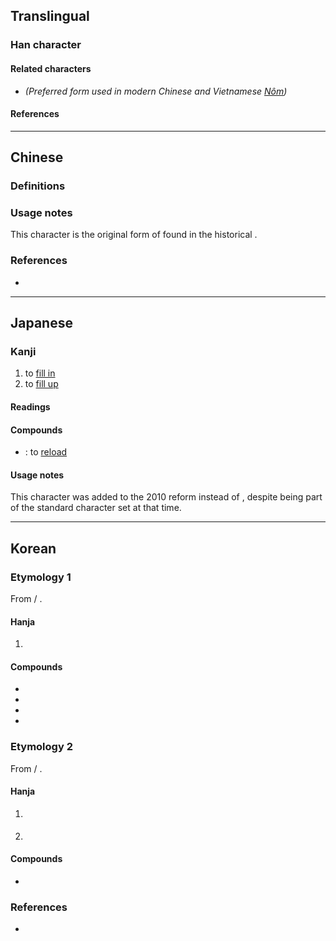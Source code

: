 {{also|填}}
{{character info}}
==Translingual==

===Han character===
{{Han char|rn=32|rad=土|as=10|sn=13|four=42181|canj=GPBC|ids=⿰土眞}}

====Related characters====
* {{l|mul|[[填]]}} ''(Preferred form used in modern Chinese and Vietnamese [[Nôm]])''

====References====
{{Han ref|kx=0236.150|dkj=05355|dj=0474.070|hdz=10473.111|uh=5861}}

----

==Chinese==

===Definitions===
{{zh-see|填}}

===Usage notes===
This character is the original form of {{l|zh|填}} found in the historical {{w|Kangxi dictionary}}.

===References===
* {{R:twedu|A00799-001}}

----

==Japanese==

===Kanji===
{{ja-kanji|grade=|rs=土10}} <!-- Note: Not a kyūjitai form of 填 -->

# to [[fill in]]
# to [[fill up]]

====Readings====
{{ja-readings
|on=てん, ちん
|kun=ふさ-ぐ, うず-める
}}

====Compounds====
* {{ja-r|装塡|そうてん}}: to [[reload]]

====Usage notes====
This character was added to the 2010 {{w|Jōyō kanji}} reform instead of {{l|ja|填}}, despite {{l|ja|填}} being part of the {{w|JIS X 0208}} standard character set at that time.

----

==Korean==

===Etymology 1===
From {{der|ko|ltc|-}} {{zh-l|*塡}} / {{ltc-l|填|id=2+4}}. 

====Hanja====
{{ko-hanja-search}}
{{ko-hanja|메우다|메울|전}}

# {{hanja form of|전|to [[fill up]]}}

====Compounds====
{{der-top|Compounds}}
* {{ko-l|보전|[[compensation]]|補塡}} 
* {{ko-l|장전|[[load]], [[charge]]|裝塡}}
* {{ko-l|충전|[[fill]]|充塡}}
* {{ko-l|전충|[[fill]]|塡充}}
{{der-bottom}}

===Etymology 2===
From {{der|ko|ltc|-}} {{zh-l|*塡}} / {{ltc-l|填|id=1+3}}.

====Hanja====
{{ko-hanja|진정하다|진정할|진}}

# {{lb|ko|literary Chinese}} {{hanja form of|진|[[quell]]}}
# {{lb|ko|literary Chinese}} {{alt form|ko|鎭||{{hanja form of|진|[[quell]]}}}}

====Compounds====
{{der-top3|Compounds}}
* {{ko-l|진무|[[calm]] the [[mass]]es|塡撫}}
{{der-bottom}}

===References===
* {{R:hanjadoc|1926}}